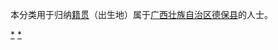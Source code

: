 {{Catnav|頁面分類|各種主題的頁面分類|依中国各省来作的分类|各地中国人|广西人|百色人}}
{{Catnav|頁面分類|人物|各國人物|中国人|各地中国人|广西人|百色人}}

本分类用于归纳[[籍贯|籍贯]]（出生地）属于[[广西壮族自治区|广西壮族自治区]][[德保县|德保县]]的人士。

[[Category:百色人|*]]
[[Category:德保县|*]]